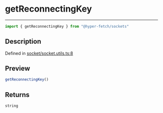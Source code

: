 

# getReconnectingKey

<div class="api-docs__separator" data-reactroot="">

---

</div><div class="api-docs__import" data-reactroot="">

```ts
import { getReconnectingKey } from "@hyper-fetch/sockets"
```

</div><div class="api-docs__section">

## Description

</div><div class="api-docs__description"><span class="api-docs__do-not-parse">



</span></div><p class="api-docs__definition">

Defined in [socket/socket.utils.ts:8](https://github.com/BetterTyped/hyper-fetch/blob/cc329b91/packages/sockets/src/socket/socket.utils.ts#L8)

</p><div class="api-docs__section">

## Preview

</div><div class="api-docs__preview fn">

```ts
getReconnectingKey()
```

</div><div class="api-docs__section">

## Returns

</div><div class="api-docs__returns">

```ts
string
```

</div>